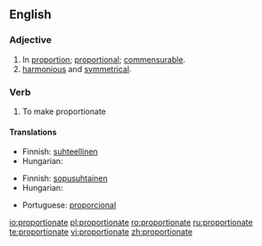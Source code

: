 ==English==

===Adjective===
{{en-adj}}

# In [[proportion]]; [[proportional]]; [[commensurable]].
# [[Harmonious|harmonious]] and [[symmetrical]].

===Verb===
{{en-verb|proportionat|ing}}

#{{transitive}} To make proportionate

====Translations====
{{trans-top|proportional}}
*Finnish: [[suhteellinen]]
*Hungarian: {{t-|hu|arányos}}
{{trans-bottom}}

{{trans-top|harmonious and symmetrical}}
*Finnish: [[sopusuhtainen]]
*Hungarian: {{t-|hu|arányos}}
{{trans-mid}}
*Portuguese: [[proporcional]]
{{trans-bottom}}

[[io:proportionate]]
[[pl:proportionate]]
[[ro:proportionate]]
[[ru:proportionate]]
[[te:proportionate]]
[[vi:proportionate]]
[[zh:proportionate]]